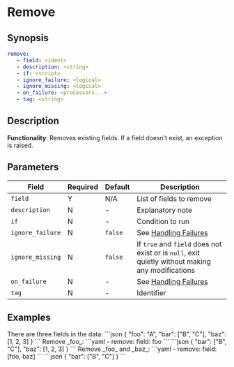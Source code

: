# Remove

## Synopsis

```yaml {2}
remove:
   - field: <ident>
   - description: <string>
   - if: <script>
   - ignore_failure: <logical>
   - ignore_missing: <logical>
   - on_failure: <processors...>
   - tag: <string>
```

## Description

**Functionality**: Removes existing fields. If a field doesn’t exist, an exception is raised.

## Parameters

|Field|Required|Default|Description|
|---|---|---|---|
|`field`|Y|N/A|List of fields to remove|
|`description`|N|-|Explanatory note|
|`if`|N|-|Condition to run|
|`ignore_failure`|N|`false`|See [Handling Failures](../handling-failures.mdx)|
|`ignore_missing`|N|`false`|If `true` and `field` does not exist or is `null`, exit quietly without making any modifications|
|`on_failure`|N|-|See [Handling Failures](../handling-failures.mdx)|
|`tag`|N|-|Identifier|

## Examples

<ExampleTable>
   <Description>
      There are three fields in the data:
   </Description>
   <SampleCode>
      ```json
      {
         "foo": "A",
         "bar": ["B", "C"],
         "baz": [1, 2, 3]
      }
      ```
   </SampleCode>
   <Description>
      Remove _foo_:
   </Description>
   <SampleCode>
      ```yaml
      - remove:
         field: foo
      ```
      ```json
      {
         "bar": ["B", "C"],
         "baz": [1, 2, 3]
      }
      ```
   </SampleCode>

   <Description>
      Remove _foo_ and _baz_:
   </Description>
   <SampleCode>
      ```yaml
      - remove:
         field: [foo, baz]
      ```
      ```json
      {
         "bar": ["B", "C"]
      }
      ```
   </SampleCode>
</ExampleTable>
